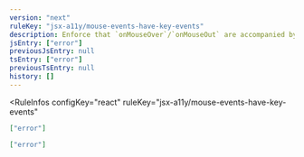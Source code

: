```yaml
---
version: "next"
ruleKey: "jsx-a11y/mouse-events-have-key-events"
description: Enforce that `onMouseOver`/`onMouseOut` are accompanied by `onFocus`/`onBlur` for keyboard-only users
jsEntry: ["error"]
previousJsEntry: null
tsEntry: ["error"]
previousTsEntry: null
history: []
---
```


<RuleInfos 
  configKey="react" 
  ruleKey="jsx-a11y/mouse-events-have-key-events" 
>

```json
["error"]
```

```json
["error"]
```

</RuleInfos>
